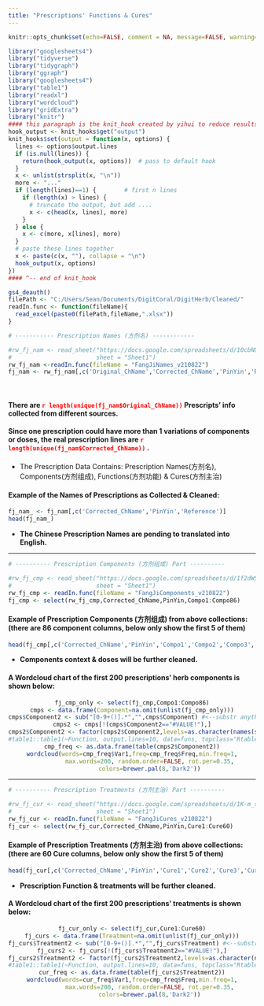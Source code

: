 ```yaml
---
title: "Prescriptions' Functions & Cures"
---
```


```r
knitr::opts_chunk$set(echo=FALSE, comment = NA, message=FALSE, warning=FALSE) #<--this will remove comments, messages, & warnings
```

```r
library("googlesheets4")
library("tidyverse")
library("tidygraph")
library("ggraph")
library("googlesheets4")
library("table1")
library("readxl")
library("wordcloud")
library("gridExtra")
library("knitr")
#### this paragraph is the knit_hook created by yihui to reduce results lines
hook_output <- knit_hooks$get("output")
knit_hooks$set(output = function(x, options) {
  lines <- options$output.lines
  if (is.null(lines)) {
    return(hook_output(x, options))  # pass to default hook
  }
  x <- unlist(strsplit(x, "\n"))
  more <- "..."
  if (length(lines)==1) {        # first n lines
    if (length(x) > lines) {
      # truncate the output, but add ....
      x <- c(head(x, lines), more)
    }
  } else {
    x <- c(more, x[lines], more)
  }
  # paste these lines together
  x <- paste(c(x, ""), collapse = "\n")
  hook_output(x, options)
})
#### ^-- end of knit_hook

gs4_deauth()
filePath <- "C:/Users/Sean/Documents/DigitCoral/DigitHerb/Cleaned/"
readIn.func <- function(fileName){
  read_excel(paste0(filePath,fileName,".xlsx"))
}
```

```r

# ----------- Prescription Names (方剂名) ------------ 

#rw_fj_nam <- read_sheet("https://docs.google.com/spreadsheets/d/10cbNUzwSzDi16HPnpVaFIKqzaaAl8ZcyiUyoQuvM10w/edit?usp=sharing",
#                        sheet = "Sheet1")
rw_fj_nam <-readIn.func(fileName = "FangJiNames_v210822")
fj_nam <- rw_fj_nam[,c('Original_ChName','Corrected_ChName','PinYin','Reference')]
```

<br>

#### **There are <span style="color:red;fond=bold"> **`r length(unique(fj_nam$Original_ChName))`** </span> Prescripts' info collected from different sources.** 
#### **Since one prescription could have more than 1 variations of components or doses, the real prescription lines are <span style="color:red;fond=bold"> **`r length(unique(fj_nam$Corrected_ChName))`** </span>.**

- The Prescription Data Contains: Prescription Names(方剂名), Components(方剂组成), Functions(方剂功能) & Cures(方剂主治)

#### **Example of the Names of Prescriptions as Collected & Cleaned:**
```r
fj_nam_ <- fj_nam[,c('Corrected_ChName','PinYin','Reference')]
head(fj_nam_)
```
- **The Chinese Prescription Names are pending to translated into English.**

--- 

```r

# ---------- Prescription Components (方剂组成) Part ----------

#rw_fj_cmp <- read_sheet("https://docs.google.com/spreadsheets/d/1f2dWSApp9JjCfK82lbZ1Kf-7ZAlV8f-ntP_6Dio_DPw/edit?usp=sharing",
#                        sheet = "Sheet1")
rw_fj_cmp <- readIn.func(fileName = "FangJiComponents_v210822")
fj_cmp <- select(rw_fj_cmp,Corrected_ChName,PinYin,Compo1:Compo86)
```

#### **Example of Prescription Components (方剂组成) from above collections:(there are 86 component columns, below only show the first 5 of them)**
```r
head(fj_cmp[,c('Corrected_ChName','PinYin','Compo1','Compo2','Compo3','Compo4','Compo5')])
```
- **Components context & doses will be further cleaned.**

#### **A Wordcloud chart of the first 200 prescriptions' herb components is shown below:**

<center>
```r
fj_cmp_only <- select(fj_cmp,Compo1:Compo86)
cmps <- data.frame(Component=na.omit(unlist(fj_cmp_only)))
cmps$Component2 <- sub("[0-9+()].*","",cmps$Component) #<--substr anything before a delimiter (if need after, use .* before the [])
cmps2 <- cmps[!(cmps$Component2=="#VALUE!"),]
cmps2$Component2 <- factor(cmps2$Component2,levels=as.character(names(sort(table(cmps2$Component2),decreasing=T))))
#table1::table1(~Function, output.lines=10, data=funs, topclass="Rtable1-zebra")
cmp_freq <- as.data.frame(table(cmps2$Component2))
wordcloud(words=cmp_freq$Var1,freq=cmp_freq$Freq,min.freq=1,
          max.words=200, random.order=FALSE, rot.per=0.35,
          colors=brewer.pal(8,'Dark2'))
```
</center>

---

```r

# ---------- Prescription Treatments (方剂主治) Part ----------

#rw_fj_cur <- read_sheet("https://docs.google.com/spreadsheets/d/1K-m_s0Zb_NetpaSNESLDVm_qpWkN9QevBA_BxsGiEGI/edit?usp=sharing",
#                        sheet = "Sheet1")
rw_fj_cur <- readIn.func(fileName = "FangJiCures_v210822")
fj_cur <- select(rw_fj_cur,Corrected_ChName,PinYin,Cure1:Cure60)
```

#### **Example of Prescription Treatments (方剂主治) from above collections:(there are 60 Cure columns, below only show the first 5 of them)**
```r
head(fj_cur[,c('Corrected_ChName','PinYin','Cure1','Cure2','Cure3','Cure4','Cure5')])
```
- **Prescription Function & treatments will be further cleaned.**

#### **A Wordcloud chart of the first 200 prescriptions' treatments is shown below:**

<center>
```r
fj_cur_only <- select(fj_cur,Cure1:Cure60)
fj_curs <- data.frame(Treatment=na.omit(unlist(fj_cur_only)))
fj_curs$Treatment2 <- sub("[0-9+()].*","",fj_curs$Treatment) #<--substr anything before a delimiter (if need after, use .* before the [])
fj_curs2 <- fj_curs[!(fj_curs$Treatment2=="#VALUE!"),]
fj_curs2$Treatment2 <- factor(fj_curs2$Treatment2,levels=as.character(names(sort(table(fj_curs2$Treatment2),decreasing=T))))
#table1::table1(~Function, output.lines=10, data=funs, topclass="Rtable1-zebra")
cur_freq <- as.data.frame(table(fj_curs2$Treatment2))
wordcloud(words=cur_freq$Var1,freq=cmp_freq$Freq,min.freq=1,
          max.words=200, random.order=FALSE, rot.per=0.35,
          colors=brewer.pal(8,'Dark2'))
```
</center>